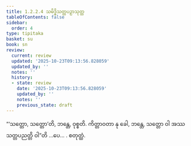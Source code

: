 ```yaml
---
title: 1.2.2.4 သမိဒ္ဓိသတ္တပဉှာသုတ္တ
tableOfContents: false
sidebar:
  order: 4
type: tipitaka
basket: su
book: sn
review:
  current: review
  updated: '2025-10-23T09:13:56.828059'
  updated_by: ''
  notes: ''
  history:
  - state: review
    date: '2025-10-23T09:13:56.828059'
    updated_by: ''
    notes: ''
    previous_state: draft
---
```



<ReviewStatus review={frontmatter.review} showDetails={true} />

<HypothesisAnnotation frontmatter={frontmatter} />

<DynamicBreadcrumb />

<Division number="66" book="sn" e="ch" v="18" p="289">

<Paragraph number="220" book="sn">
“‘သတ္တော, သတ္တော’တိ, ဘန္တေ, ဝုစ္စတိ. ကိတ္တာဝတာ နု ခေါ, ဘန္တေ, သတ္တော ဝါ အဿ သတ္တပညတ္တိ ဝါ”တိ …ပေ… .

</Paragraph>
</Division>

<Paragraph number="221" type="center" book="sn">
စတုတ္ထံ.
</Paragraph>
